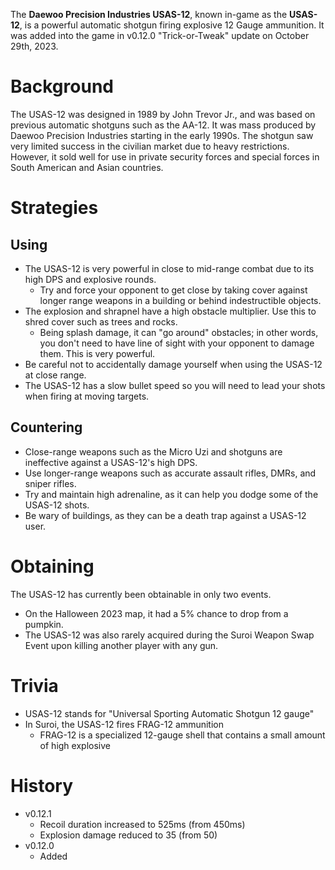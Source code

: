 <Event />

The **Daewoo Precision Industries USAS-12**, known in-game as the **USAS-12**, is a powerful automatic shotgun firing explosive 12 Gauge ammunition. It was added into the game in v0.12.0 "Trick-or-Tweak" update on October 29th, 2023.

# Background
The USAS-12 was designed in 1989 by John Trevor Jr., and was based on previous automatic shotguns such as the AA-12. It was mass produced by Daewoo Precision Industries starting in the early 1990s. The shotgun saw very limited success in the civilian market due to heavy restrictions. However, it sold well for use in private security forces and special forces in South American and Asian countries.

# Strategies
## Using
- The USAS-12 is very powerful in close to mid-range combat due to its high DPS and explosive rounds.
  - Try and force your opponent to get close by taking cover against longer range weapons in a building or behind indestructible objects.
- The explosion and shrapnel have a high obstacle multiplier. Use this to shred cover such as trees and rocks.
  - Being splash damage, it can "go around" obstacles; in other words, you don't need to have line of sight with your opponent to damage them. This is very powerful.
- Be careful not to accidentally damage yourself when using the USAS-12 at close range.
- The USAS-12 has a slow bullet speed so you will need to lead your shots when firing at moving targets.

## Countering
- Close-range weapons such as the <Link href="/weapons/guns/micro_uzi">Micro Uzi</Link> and shotguns are ineffective against a USAS-12's high DPS.
- Use longer-range weapons such as accurate assault rifles, DMRs, and sniper rifles.
- Try and maintain high adrenaline, as it can help you dodge some of the USAS-12 shots.
- Be wary of buildings, as they can be a death trap against a USAS-12 user.

# Obtaining
The USAS-12 has currently been obtainable in only two events.
- On the Halloween 2023 map, it had a 5% chance to drop from a pumpkin.
- The USAS-12 was also rarely acquired during the Suroi Weapon Swap Event upon killing another player with any gun.

# Trivia
- USAS-12 stands for "Universal Sporting Automatic Shotgun 12 gauge"
- In Suroi, the USAS-12 fires FRAG-12 ammunition
  - FRAG-12 is a specialized 12-gauge shell that contains a small amount of high explosive

# History
- v0.12.1
  - Recoil duration increased to 525ms (from 450ms)
  - Explosion damage reduced to 35 (from 50)
- v0.12.0
  - Added
